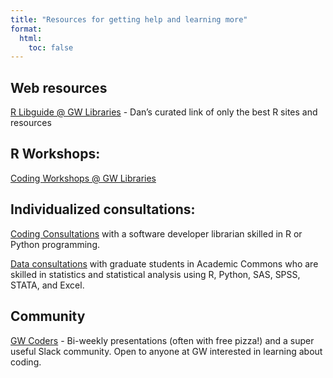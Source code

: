 ```yaml
---
title: "Resources for getting help and learning more"
format:
  html:
    toc: false
---
```


## Web resources

[R Libguide \@ GW Libraries](https://libguides.gwu.edu/RStats){target="_blank"} - Dan's curated link of only the best R sites and resources

## R Workshops:

[Coding Workshops \@ GW Libraries](https://library.gwu.edu/events?field_tags[314]=314){target="_blank"}

## Individualized consultations:

[Coding Consultations](https://calendly.com/gwul-coding){target="_blank"} with a software developer librarian skilled in R or Python programming.

[Data consultations](http://go.gwu.edu/dataconsulting){target="_blank"} with graduate students in Academic Commons who are skilled in statistics and statistical analysis using R, Python, SAS, SPSS, STATA, and Excel.

## Community

[GW Coders](https://gwcoders.github.io/studyGroup/){target="_blank"} - Bi-weekly presentations (often with free pizza!) and a super useful Slack community. Open to anyone at GW interested in learning about coding.
